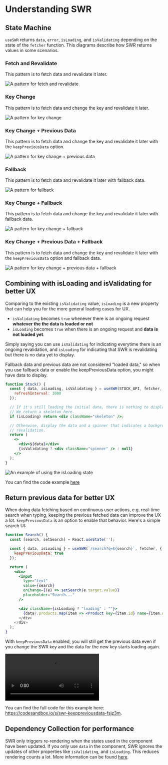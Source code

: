 
# Understanding SWR

## State Machine

`useSWR` returns `data`, `error`, `isLoading`, and `isValidating` depending on the state of the `fetcher` function. This diagrams describe how SWR returns values in some scenarios.

### Fetch and Revalidate

This pattern is to fetch data and revalidate it later.

![A pattern for fetch and revalidate](/img/understanding/fetch-and-revalidate.svg)

### Key Change

This pattern is to fetch data and change the key and revalidate it later.

![A pattern for key change](/img/understanding/key-change.svg)

### Key Change + Previous Data

This pattern is to fetch data and change the key and revalidate it later with the `keepPreviousData` option.

![A pattern for key change + previous data](/img/understanding/key-change-previous-data.svg)

### Fallback

This pattern is to fetch data and revalidate it later with fallback data.

![A pattern for fallback](/img/understanding/fallback.svg)

### Key Change + Fallback

This pattern is to fetch data and change the key and revalidate it later with fallback data.

![A pattern for key change + fallback](/img/understanding/key-change-fallback.svg)

### Key Change + Previous Data + Fallback

This pattern is to fetch data and change the key and revalidate it later with the `keepPreviousData` option and fallback data.

![A pattern for key change + previous data + fallback](/img/understanding/key-change-previous-data-fallback.svg)

## Combining with isLoading and isValidating for better UX

Comparing to the existing `isValidating` value, `isLoading` is a new property that can help you for the more general loading cases for UX.

- `isValidating` becomes `true` whenever there is an ongoing request **whatever the the data is loaded or not**
- `isLoading` becomes `true` when there is an ongoing request and **data is not loaded yet**.

Simply saying you can use `isValidating` for indicating everytime there is an ongoing revalidation, and `isLoading` for indicating that SWR is revalidating but there is no data yet to display.

<Callout emoji="📝">
  Fallback data and previous data are not considered "loaded data," so when you use fallback data or enable the keepPreviousData option, you might have data to display.
</Callout>

```jsx
function Stock() {
  const { data, isLoading, isValidating } = useSWR(STOCK_API, fetcher, {
    refreshInterval: 3000
  });

  // If it's still loading the initial data, there is nothing to display.
  // We return a skeleton here.
  if (isLoading) return <div className="skeleton" />;

  // Otherwise, display the data and a spinner that indicates a background
  // revalidation.
  return (
    <>
      <div>${data}</div>
      {isValidating ? <div className="spinner" /> : null}
    </>
  );
}
```

![An example of using the isLoading state](/img/understanding/isloading.gif)

You can find the code example [here](https://codesandbox.io/s/swr-isloading-jtopow)

## Return previous data for better UX

When doing data fetching based on continuous user actions, e.g. real-time search when typing, keeping the previous fetched data can improve the UX a lot. `keepPreviousData` is an option to enable that behavior. Here's a simple search UI:

```jsx
function Search() {
  const [search, setSearch] = React.useState('');

  const { data, isLoading } = useSWR(`/search?q=${search}`, fetcher, {
    keepPreviousData: true
  });

  return (
    <div>
      <input
        type="text"
        value={search}
        onChange={(e) => setSearch(e.target.value)}
        placeholder="Search..."
      />

      <div className={isLoading ? "loading" : ""}>
        {data?.products.map(item => <Product key={item.id} name={item.name} />)
      </div>
    </div>
  );
}
```

With `keepPreviousData` enabled, you will still get the previous data even if you change the SWR key and the data for the new key starts loading again.

<Video
  src="https://user-images.githubusercontent.com/3676859/163695903-a3eb1259-180e-41e0-821e-21c320201194.mp4"
  caption="Keep previous search results when keepPreviousData has been enabled"
  ratio={640/730}
/>

You can find the full code for this example here: https://codesandbox.io/s/swr-keeppreviousdata-fsjz3m.

## Dependency Collection for performance

SWR only triggers re-rendering when the states used in the component have been updated. If you only use `data` in the component, SWR ignores the updates of other properties like `isValidating`, and `isLoading`. This reduces rendering counts a lot. More information can be found [here](/docs/advanced/performance#dependency-collection).

